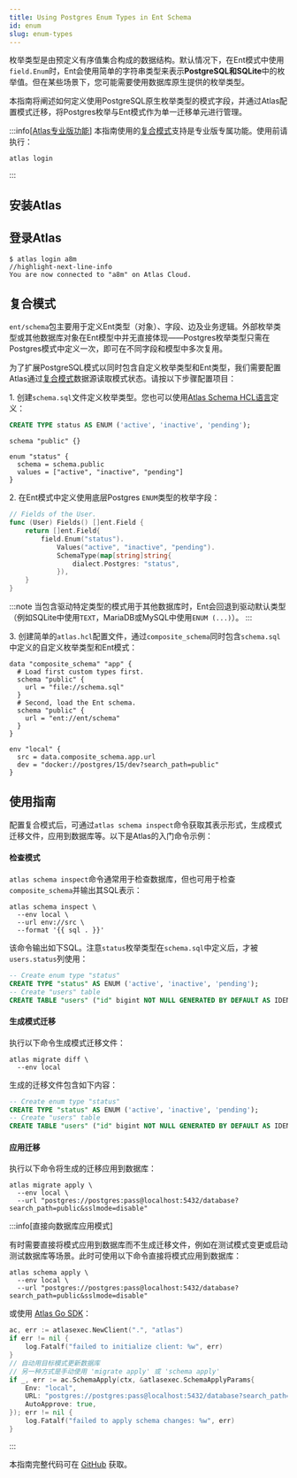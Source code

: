 ```yaml
---
title: Using Postgres Enum Types in Ent Schema
id: enum
slug: enum-types
---
```



枚举类型是由预定义有序值集合构成的数据结构。默认情况下，在Ent模式中使用`field.Enum`时，Ent会使用简单的字符串类型来表示**PostgreSQL和SQLite**中的枚举值。但在某些场景下，您可能需要使用数据库原生提供的枚举类型。

本指南将阐述如何定义使用PostgreSQL原生枚举类型的模式字段，并通过Atlas配置模式迁移，将Postgres枚举与Ent模式作为单一迁移单元进行管理。

:::info[[Atlas专业版功能](https://atlasgo.io/features#pro-plan)]
本指南使用的[复合模式](https://atlasgo.io/atlas-schema/projects#data-source-composite_schema)支持是专业版专属功能。使用前请执行：
```
atlas login
```
:::

## 安装Atlas

<InstallationInstructions />

## 登录Atlas

```shell
$ atlas login a8m
//highlight-next-line-info
You are now connected to "a8m" on Atlas Cloud.
```

## 复合模式

`ent/schema`包主要用于定义Ent类型（对象）、字段、边及业务逻辑。外部枚举类型或其他数据库对象在Ent模型中并无直接体现——Postgres枚举类型只需在Postgres模式中定义一次，即可在不同字段和模型中多次复用。

为了扩展PostgreSQL模式以同时包含自定义枚举类型和Ent类型，我们需要配置Atlas通过[复合模式](https://atlasgo.io/atlas-schema/projects#data-source-composite_schema)数据源读取模式状态。请按以下步骤配置项目：

1\. 创建`schema.sql`文件定义枚举类型。您也可以使用[Atlas Schema HCL语言](https://atlasgo.io/atlas-schema/hcl-types#enum)定义：

<Tabs>
<TabItem value={"sql"} label={"Using SQL"}>

```sql title="schema.sql"
CREATE TYPE status AS ENUM ('active', 'inactive', 'pending');
```

</TabItem>
<TabItem value={"hcl"} label={"Using HCL"}>

```hcl title="schema.hcl"
schema "public" {}

enum "status" {
  schema = schema.public
  values = ["active", "inactive", "pending"]
}
```

</TabItem>
</Tabs>

2\. 在Ent模式中定义使用底层Postgres `ENUM`类型的枚举字段：

```go title="ent/schema/user.go" {6-8}
// Fields of the User.
func (User) Fields() []ent.Field {
	return []ent.Field{
		field.Enum("status").
			Values("active", "inactive", "pending").
			SchemaType(map[string]string{
				dialect.Postgres: "status",
			}),
	}
}
```

:::note
当包含驱动特定类型的模式用于其他数据库时，Ent会回退到驱动默认类型（例如SQLite中使用`TEXT`，MariaDB或MySQL中使用`ENUM (...)`）。
:::

3\. 创建简单的`atlas.hcl`配置文件，通过`composite_schema`同时包含`schema.sql`中定义的自定义枚举类型和Ent模式：

```hcl title="atlas.hcl"
data "composite_schema" "app" {
  # Load first custom types first.
  schema "public" {
    url = "file://schema.sql"
  }
  # Second, load the Ent schema.
  schema "public" {
    url = "ent://ent/schema"
  }
}

env "local" {
  src = data.composite_schema.app.url
  dev = "docker://postgres/15/dev?search_path=public"
}
```

## 使用指南

配置复合模式后，可通过`atlas schema inspect`命令获取其表示形式，生成模式迁移文件，应用到数据库等。以下是Atlas的入门命令示例：

#### 检查模式

`atlas schema inspect`命令通常用于检查数据库，但也可用于检查`composite_schema`并输出其SQL表示：

```shell
atlas schema inspect \
  --env local \
  --url env://src \
  --format '{{ sql . }}'
```

该命令输出如下SQL。注意`status`枚举类型在`schema.sql`中定义后，才被`users.status`列使用：

```sql
-- Create enum type "status"
CREATE TYPE "status" AS ENUM ('active', 'inactive', 'pending');
-- Create "users" table
CREATE TABLE "users" ("id" bigint NOT NULL GENERATED BY DEFAULT AS IDENTITY, "status" "status" NOT NULL, PRIMARY KEY ("id"));
```

#### 生成模式迁移

执行以下命令生成模式迁移文件：

```shell
atlas migrate diff \
  --env local
```

生成的迁移文件包含如下内容：

```sql title="migrations/20240712090543.sql"
-- Create enum type "status"
CREATE TYPE "status" AS ENUM ('active', 'inactive', 'pending');
-- Create "users" table
CREATE TABLE "users" ("id" bigint NOT NULL GENERATED BY DEFAULT AS IDENTITY, "status" "status" NOT NULL, PRIMARY KEY ("id"));
```

#### 应用迁移

执行以下命令将生成的迁移应用到数据库：

```
atlas migrate apply \
  --env local \
  --url "postgres://postgres:pass@localhost:5432/database?search_path=public&sslmode=disable"
```

:::info[直接向数据库应用模式]

有时需要直接将模式应用到数据库而不生成迁移文件，例如在测试模式变更或启动测试数据库等场景。此时可使用以下命令直接将模式应用到数据库：

```shell
atlas schema apply \
  --env local \
  --url "postgres://postgres:pass@localhost:5432/database?search_path=public&sslmode=disable"
```

或使用 [Atlas Go SDK](https://github.com/ariga/atlas-go-sdk)：

```go
ac, err := atlasexec.NewClient(".", "atlas")
if err != nil {
	log.Fatalf("failed to initialize client: %w", err)
}
// 自动用目标模式更新数据库
// 另一种方式是手动使用 'migrate apply' 或 'schema apply'
if _, err := ac.SchemaApply(ctx, &atlasexec.SchemaApplyParams{
	Env: "local",
	URL: "postgres://postgres:pass@localhost:5432/database?search_path=public&sslmode=disable",
	AutoApprove: true,
}); err != nil {
    log.Fatalf("failed to apply schema changes: %w", err)
}
```

:::

本指南完整代码可在 [GitHub](https://github.com/ent/ent/tree/master/examples/enumtypes) 获取。